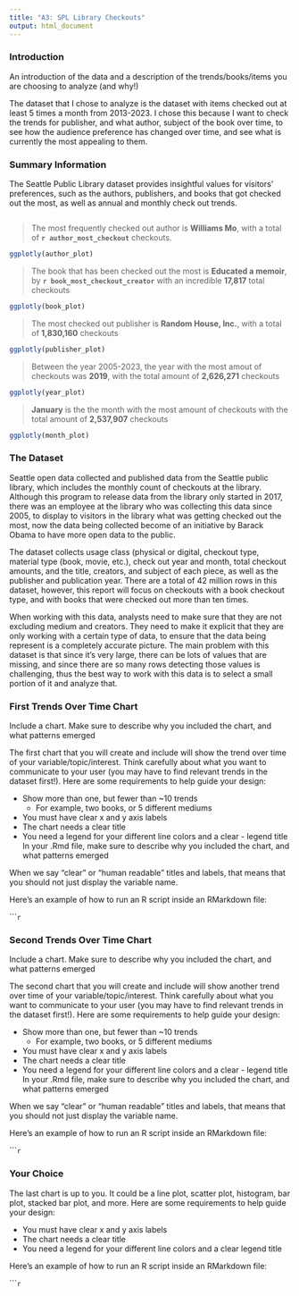 ```yaml
---
title: "A3: SPL Library Checkouts"
output: html_document
---
```


### **Introduction**

An introduction of the data and a description of the trends/books/items you are choosing to analyze (and why!)

The dataset that I chose to analyze is the dataset with items checked out at least 5 times a month from 2013-2023. I chose this because I want to check the trends for publisher, and what author, subject of the book over time, to see how the audience preference has changed over time, and see what is currently the most appealing to them. 

### **Summary Information**

The Seattle Public Library dataset provides insightful values for visitors' preferences, such as the authors, publishers, and books that got checked out the most, as well as annual and monthly check out trends.

```r

```


> The most frequently checked out author is **Williams Mo**, with a total of **`r author_most_checkout`** checkouts.

```r
ggplotly(author_plot) 
```

> The book that has been checked out the most is **Educated a memoir**, by **`r book_most_checkout_creator`** with an incredible **17,817** total checkouts

```r
ggplotly(book_plot) 
```

> The most checked out publisher is **Random House, Inc.**,  with a total of **1,830,160** checkouts

```r
ggplotly(publisher_plot) 
```

> Between the year 2005-2023, the year with the most amout of checkouts was **2019**, with the total amount of **2,626,271** checkouts

```r
ggplotly(year_plot) 
```

> **January** is the the month with the most amount of checkouts with the total amount of **2,537,907** checkouts 

```r
ggplotly(month_plot) 
```


### **The Dataset**

Seattle open data collected and published data from the Seattle public library, which includes the monthly count of checkouts at the library. Although this program to release data from the library only started in 2017, there was an employee at the library who was collecting this data since 2005, to display to visitors in the library what was getting checked out the most, now the data being collected become of an initiative by Barack Obama to have more open data to the public.

The dataset collects usage class (physical or digital, checkout type, material type (book, movie, etc.), check out year and month, total checkout amounts, and the title, creators, and subject of each piece, as well as the publisher and publication year. There are a total of 42 million rows in this dataset, however, this report will focus on checkouts with a book checkout type, and with books that were checked out more than ten times. 

When working with this data, analysts need to make sure that they are not excluding medium and creators. They need to make it explicit that they are only working with a certain type of data, to ensure that the data being represent is a completely accurate picture. The main problem with this dataset is that since it's very large, there can be lots of values that are missing, and since there are so many rows detecting those values is challenging, thus the best way to work with this data is to select a small portion of it and analyze that. 


### First Trends Over Time Chart

Include a chart. Make sure to describe why you included the chart, and what patterns emerged

The first chart that you will create and include will show the trend over time of your variable/topic/interest. Think carefully about what you want to communicate to your user (you may have to find relevant trends in the dataset first!). Here are some requirements to help guide your design:

- Show more than one, but fewer than ~10 trends
  - For example, two books, or 5 different mediums
- You must have clear x and y axis labels
- The chart needs a clear title 
- You need a legend for your different line colors and a clear - legend title
In your .Rmd file, make sure to describe why you included the chart, and what patterns emerged

When we say "clear" or "human readable" titles and labels, that means that you should not just display the variable name.

Here's an example of how to run an R script inside an RMarkdown file:

``````r
```

### Second Trends Over Time Chart

Include a chart. Make sure to describe why you included the chart, and what patterns emerged

The second chart that you will create and include will show another trend over time of your variable/topic/interest. Think carefully about what you want to communicate to your user (you may have to find relevant trends in the dataset first!). Here are some requirements to help guide your design:

- Show more than one, but fewer than ~10 trends
  - For example, two books, or 5 different mediums
- You must have clear x and y axis labels
- The chart needs a clear title 
- You need a legend for your different line colors and a clear - legend title
In your .Rmd file, make sure to describe why you included the chart, and what patterns emerged

When we say "clear" or "human readable" titles and labels, that means that you should not just display the variable name.

Here's an example of how to run an R script inside an RMarkdown file:

``````r
```

### Your Choice

The last chart is up to you. It could be a line plot, scatter plot, histogram, bar plot, stacked bar plot, and more. Here are some requirements to help guide your design:

- You must have clear x and y axis labels
- The chart needs a clear title 
- You need a legend for your different line colors and a clear legend title

Here's an example of how to run an R script inside an RMarkdown file:

``````r
```


